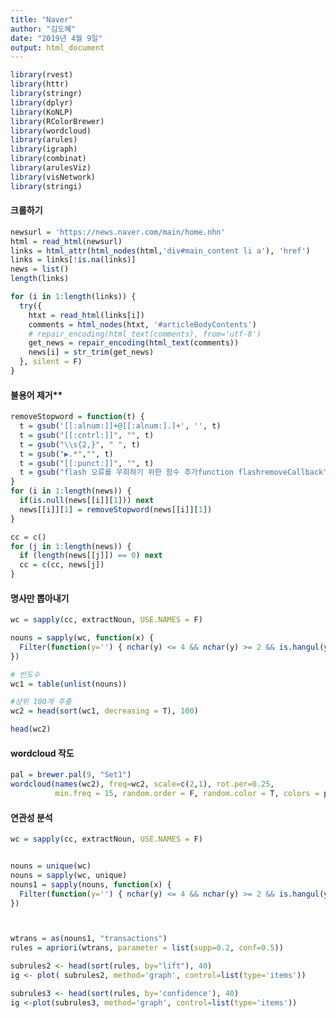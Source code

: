 ```yaml
---
title: "Naver"
author: "김도혜"
date: "2019년 4월 9일"
output: html_document
---
```



```r
library(rvest)
library(httr)
library(stringr)
library(dplyr)
library(KoNLP)
library(RColorBrewer)
library(wordcloud)
library(arules) 
library(igraph) 
library(combinat)
library(arulesViz)
library(visNetwork)
library(stringi)

```

#### **크롤하기**

```r
newsurl = 'https://news.naver.com/main/home.nhn'
html = read_html(newsurl)
links = html_attr(html_nodes(html,'div#main_content li a'), 'href')
links = links[!is.na(links)]
news = list()
length(links)

for (i in 1:length(links)) {
  try({
    htxt = read_html(links[i])
    comments = html_nodes(htxt, '#articleBodyContents')
    # repair_encoding(html_text(comments), from='utf-8')
    get_news = repair_encoding(html_text(comments))
    news[i] = str_trim(get_news)
  }, silent = F)
}

```



#### **불용어 제거****
```r
removeStopword = function(t) {
  t = gsub('[[:alnum:]]+@[[:alnum:].]+', '', t) 
  t = gsub("[[:cntrl:]]", "", t) 
  t = gsub("\\s{2,}", " ", t)
  t = gsub("▶.*","", t)
  t = gsub("[[:punct:]]", "", t)
  t = gsub("flash 오류를 우회하기 위한 함수 추가function flashremoveCallback", "",t) 
}
for (i in 1:length(news)) {
  if(is.null(news[[i]][1])) next
  news[[i]][1] = removeStopword(news[[i]][1])
}

cc = c()
for (j in 1:length(news)) {
  if (length(news[[j]]) == 0) next
  cc = c(cc, news[j])
}

```


#### **명사만 뽑아내기**

```r
wc = sapply(cc, extractNoun, USE.NAMES = F)

nouns = sapply(wc, function(x) {
  Filter(function(y='') { nchar(y) <= 4 && nchar(y) >= 2 && is.hangul(y) }, x)
})

# 빈도수
wc1 = table(unlist(nouns))

#상위 100개 추출
wc2 = head(sort(wc1, decreasing = T), 100)

head(wc2)
```


#### **wordcloud 작도**

```r
pal = brewer.pal(9, "Set1")
wordcloud(names(wc2), freq=wc2, scale=c(2,1), rot.per=0.25,
          min.freq = 15, random.order = F, random.color = T, colors = pal)
```


#### **연관성 분석 **
```r

wc = sapply(cc, extractNoun, USE.NAMES = F)


nouns = unique(wc)
nouns = sapply(wc, unique)
nouns1 = sapply(nouns, function(x) {
  Filter(function(y='') { nchar(y) <= 4 && nchar(y) >= 2 && is.hangul(y) }, x)
})



wtrans = as(nouns1, "transactions")
rules = apriori(wtrans, parameter = list(supp=0.2, conf=0.5))

subrules2 <- head(sort(rules, by="lift"), 40)
ig <- plot( subrules2, method='graph', control=list(type='items'))

subrules3 <- head(sort(rules, by='confidence'), 40)
ig <-plot(subrules3, method='graph', control=list(type='items'))

```


